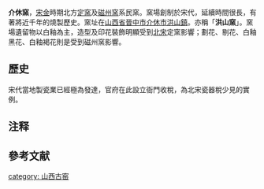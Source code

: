 '''介休窯'''，[[宋朝|宋]][[金朝|金]]時期北方[[定窯|定窯]]及[[磁州窯|磁州窯]]系民窯{{refTag|name=中國陶瓷|1=[[馮先銘|馮先銘]]主編. 中國陶瓷. 上海古籍出版社. ISBN 7-5325-3001-9. pp. 392-394}}{{refTag|name=中華博物|1=[http://www.gg-art.com/dictionary/dcontent_b.php?bookid=232&strokes=21&bookdetailid=70169 介休窯簡介], 中華博物}}。窯場創制於宋代，延續時間很長，有著將近千年的燒製歷史{{refTag|name=中國陶瓷}}。窯址在[[山西省|山西省]][[晉中市|晉中市]][[介休市|介休市]][[洪山镇_(介休市)|洪山鎮]]。亦稱「'''洪山窯'''」{{refTag|name=中華博物}}。窯場遺留物以白釉為主，造型及印花裝飾明顯受到[[北宋|北宋]]定窯影響{{refTag|name=中國陶瓷}}；劃花、剔花、白釉黑花、白釉褐花則是受到磁州窯影響{{refTag|name=中華博物}}。

== 歷史 ==
宋代當地製瓷業已經極為發達，官府在此設立衙門收稅{{noteTag|1=窯場源神廟碑記. [[大中祥符|大中祥符元年]](1008年)立. 其碑陰題名: 「瓷窯稅務任韜」「前瓷窯稅務武忠」}}，為北宋瓷器稅少見的實例。

==注释==
{{ReflistH}}
{{NoteFoot}}
{{ReflistF}}

== 參考文献 ==
{{ReflistH}}
{{RefFoot}}
{{ReflistF}}

{{中国古代瓷窑}}

[[category:_山西古窑|category: 山西古窑]]